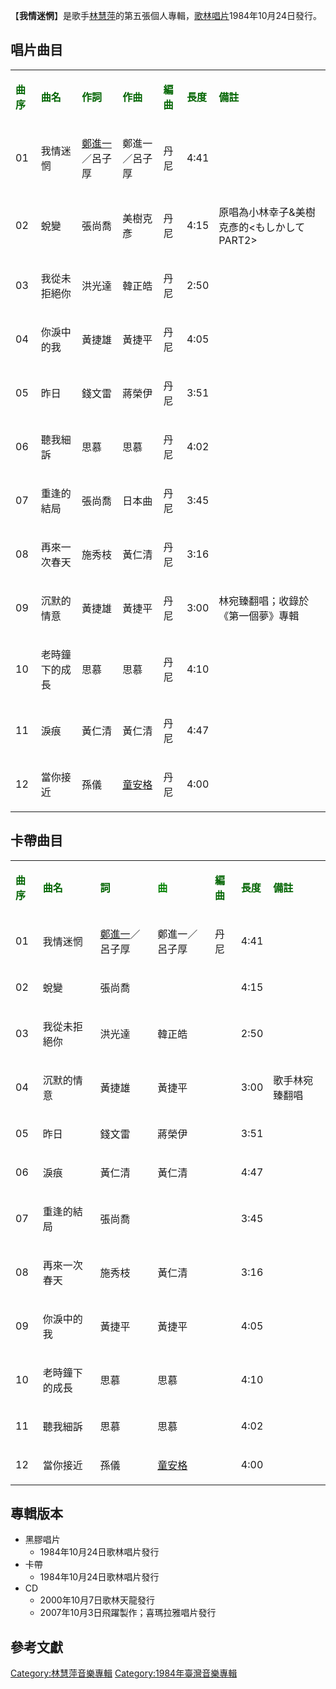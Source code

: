 {{unreferenced|time=2014-01-12T07:59:14+00:00}}
{{Infobox album <!-- See Wikipedia:WikiProject_Albums -->
| name       = 我情迷惘
| type       = 專輯
| artist     = [[林慧萍|林慧萍]]
| cover      = 
| released   = 1984年10月24日
| genre      = [[國語流行音樂|國語流行音樂]]
| length     = 46分 50秒
| label      = [[歌林唱片|歌林唱片]]
<!-- 未知參數 | number     = KLA-1289 -->
| producer   = 呂子厚
| prev_title = [[走過歲月|走過歲月]]
| prev_year  = 1984 <!-- 6月 -->
| next_title = [[林慧萍台灣歌謠專輯|林慧萍台灣歌謠專輯]]
| next_year  = 1984 <!-- 12月 -->
}}
【'''我情迷惘'''】是歌手[[林慧萍|林慧萍]]的第五張個人專輯，[[歌林唱片|歌林唱片]]1984年10月24日發行。


==唱片曲目==
{| class="wikitable"
|-
| <font color=darkgreen>'''曲序'''</font> || <font color=darkgreen>'''曲名'''</font> || <font color=darkgreen>'''作詞'''</font> || <font color=darkgreen>'''作曲'''</font> || <font color=darkgreen>'''編曲'''</font>|| <font color=darkgreen>'''長度'''</font>  || <font color=darkgreen>'''備註'''</font>
|-
| 01 ||我情迷惘 || [[鄭進一|鄭進一]]／呂子厚 ||  鄭進一／呂子厚 ||丹尼  ||4:41 ||
|-
| 02 || 蛻變 || 張尚喬 ||  美樹克彥 ||丹尼 || 4:15 ||原唱為小林幸子&美樹克彥的<もしかしてPART2>
|-
| 03 || 我從未拒絕你 || 洪光達 ||韓正皓  || 丹尼 ||2:50  || 
|-
| 04 || 你淚中的我 || 黃捷雄 ||黃捷平  ||丹尼 ||4:05 ||
|-
| 05 || 昨日 || 錢文雷 || 蔣榮伊 ||丹尼 || 3:51 ||
|-
| 06 || 聽我細訴 || 思慕 || 思慕 ||丹尼 || 4:02 ||  
|-
| 07 || 重逢的結局 || 張尚喬 || 日本曲 || 丹尼 || 3:45|| 
|-
| 08 || 再來一次春天 || 施秀枝 || 黃仁清 ||丹尼|| 3:16 || 
|-
| 09 || 沉默的情意 || 黃捷雄 ||黃捷平  || 丹尼 ||3:00  || 林宛臻翻唱；收錄於《第一個夢》專輯
|-
| 10 || 老時鐘下的成長 || 思慕 ||思慕 ||丹尼 || 4:10 ||
|-
| 11 || 淚痕 || 黃仁清 ||黃仁清 || 丹尼|| 4:47 ||
|-
| 12 || 當你接近 || 孫儀 ||[[童安格|童安格]] || 丹尼|| 4:00 ||
|}

==卡帶曲目==
{| class="wikitable"
|-
| <font color=darkgreen>'''曲序'''</font> || <font color=darkgreen>'''曲名'''</font> || <font color=darkgreen>'''詞'''</font> || <font color=green>'''曲'''</font> || <font color=darkgreen>'''編曲'''</font> || <font color=darkgreen>'''長度'''</font>|| <font color=darkgreen>'''備註'''</font>
|-
| 01 || 我情迷惘 || [[鄭進一|鄭進一]]／呂子厚 ||  鄭進一／呂子厚 || 丹尼 ||4:41 ||
|-
| 02 || 蛻變 || 張尚喬 ||  || || 4:15 ||
|-
| 03 || 我從未拒絕你 || 洪光達 ||韓正皓  ||  ||2:50  || 
|-
| 04 || 沉默的情意 || 黃捷雄 ||黃捷平  ||  ||3:00  || 歌手林宛臻翻唱
|-
| 05 || 昨日 || 錢文雷 || 蔣榮伊 || || 3:51 ||
|-
| 06 || 淚痕 || 黃仁清 ||黃仁清 || || 4:47 ||  
|-
| 07 || 重逢的結局 || 張尚喬 ||  ||  || 3:45|| 
|-
| 08 || 再來一次春天 || 施秀枝 || 黃仁清 |||| 3:16 || 
|-
| 09 || 你淚中的我 || 黃捷平 ||黃捷平  || ||4:05 || 
|-
| 10 || 老時鐘下的成長 || 思慕 ||思慕 || || 4:10 ||
|-
| 11 || 聽我細訴 || 思慕 || 思慕 || || 4:02 ||
|-
| 12 || 當你接近 || 孫儀 ||[[童安格|童安格]] || || 4:00 ||
|}


== 專輯版本 ==
*黑膠唱片
**1984年10月24日歌林唱片發行
*卡帶
**1984年10月24日歌林唱片發行
*CD
**2000年10月7日歌林天龍發行
**2007年10月3日飛躍製作；喜瑪拉雅唱片發行


==參考文獻==
{{reflist}}

[[Category:林慧萍音樂專輯|Category:林慧萍音樂專輯]]
[[Category:1984年臺灣音樂專輯|Category:1984年臺灣音樂專輯]]